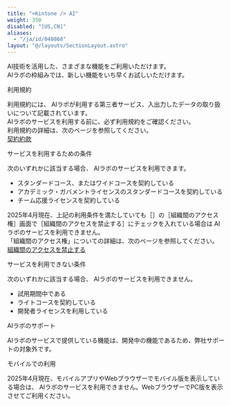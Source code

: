 ```yaml
---
title: "<Kintone /> AI"
weight: 350
disabled: "[US,CN]"
aliases:
  - "/ja/id/040868"
layout: "@/layouts/SectionLayout.astro"
---
```




AI技術を活用した、さまざまな機能をご利用いただけます。  
<Kintone /> AIラボの枠組みでは、新しい機能をいち早くお試しいただけます。

<Heading id="ai_index_10">利用規約</Heading>

利用規約には、<Kintone /> AIラボが利用する第三者サービス、入出力したデータの取り扱いについて記載されています。  
<Kintone /> AIラボのサービスを利用する前に、必ず利用規約をご確認ください。  
利用規約の詳細は、次のページを参照してください。  
[契約約款](https://cybozu.co.jp/products/admission/#kintoneailab)

<Heading id="ai_index_20">サービスを利用するための条件</Heading>

次のいずれかに該当する場合、<Kintone /> AIラボのサービスを利用できます。

* スタンダードコース、またはワイドコースを契約している
* アカデミック・ガバメントライセンスのスタンダードコースを契約している
* チーム応援ライセンスを契約している

<Note>

2025年4月現在、上記の利用条件を満たしていても<Wovn>［<SlashUi />］</Wovn>の<Wovn>［組織間のアクセス権］</Wovn>画面で<Wovn>［組織間のアクセスを禁止する］</Wovn>にチェックを入れている場合は<Kintone /> AIラボのサービスを利用できません。  
「組織間のアクセス権」についての詳細は、次のページを参照してください。  
 [組織間のアクセスを禁止する](/general/ja/id/020164.html)

</Note>

<Heading id="ai_index_30">サービスを利用できない条件</Heading>

次のいずれかに該当する場合、<Kintone /> AIラボのサービスを利用できません。

* 試用期間中である
* ライトコースを契約している
* 開発者ライセンスを利用している

<Heading id="ai_index_40"><Kintone /> AIラボのサポート</Heading>

<Kintone /> AIラボのサービスで提供している機能は、開発中の機能であるため、弊社サポートの対象外です。

<Heading id="ai_index_50">モバイルでの利用</Heading>

2025年4月現在、モバイルアプリやWebブラウザーでモバイル版を表示している場合は、<Kintone /> AIラボのサービスを利用できません。WebブラウザーでPC版を表示させてご利用ください。

